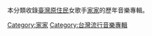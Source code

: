 本分類收錄[[臺灣原住民|臺灣原住民]]女歌手[[家家|家家]]的歷年音樂專輯。


[[Category:家家|Category:家家]]
[[Category:台灣流行音樂專輯|Category:台灣流行音樂專輯]]